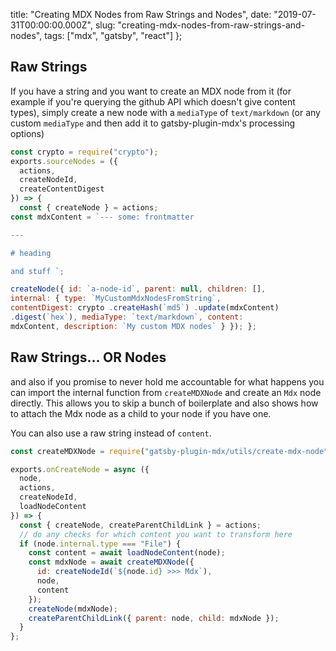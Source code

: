   title: "Creating MDX Nodes from Raw Strings and Nodes",
  date: "2019-07-31T00:00:00.000Z",
  slug: "creating-mdx-nodes-from-raw-strings-and-nodes",
  tags: ["mdx", "gatsby", "react"]
};
## Raw Strings
If you have a string and you want to create an MDX node from
it (for example if you're querying the github API which
doesn't give content types), simply create a new node with a
`mediaType` of `text/markdown` (or any custom `mediaType`
and then add it to gatsby-plugin-mdx's processing options)
```js
const crypto = require("crypto");
exports.sourceNodes = ({
  actions,
  createNodeId,
  createContentDigest
}) => {
  const { createNode } = actions;
const mdxContent = `--- some: frontmatter

---

# heading

and stuff `;

createNode({ id: `a-node-id`, parent: null, children: [],
internal: { type: `MyCustomMdxNodesFromString`,
contentDigest: crypto .createHash(`md5`) .update(mdxContent)
.digest(`hex`), mediaType: `text/markdown`, content:
mdxContent, description: `My custom MDX nodes` } }); };

````

## Raw Strings... OR Nodes

and also if you promise to never hold me accountable for
what happens you can import the internal function from
`createMDXNode` and create an `Mdx` node directly. This
allows you to skip a bunch of boilerplate and also shows how
to attach the Mdx node as a child to your node if you have
one.

You can also use a raw string instead of `content`.

```js
const createMDXNode = require("gatsby-plugin-mdx/utils/create-mdx-node");

exports.onCreateNode = async ({
  node,
  actions,
  createNodeId,
  loadNodeContent
}) => {
  const { createNode, createParentChildLink } = actions;
  // do any checks for which content you want to transform here
  if (node.internal.type === "File") {
    const content = await loadNodeContent(node);
    const mdxNode = await createMDXNode({
      id: createNodeId(`${node.id} >>> Mdx`),
      node,
      content
    });
    createNode(mdxNode);
    createParentChildLink({ parent: node, child: mdxNode });
  }
};
````
